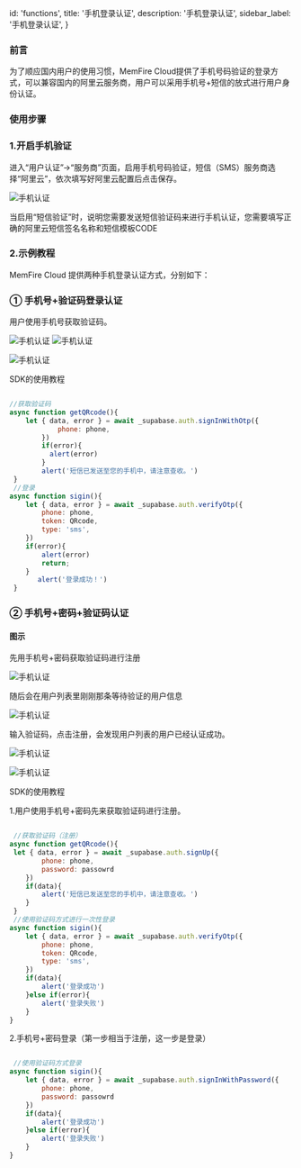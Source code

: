 
  id: 'functions',
  title: '手机登录认证',
  description: '手机登录认证',
  sidebar_label: '手机登录认证',
}


### 前言

为了顺应国内用户的使用习惯，MemFire Cloud提供了手机号码验证的登录方式，可以兼容国内的阿里云服务商，用户可以采用手机号+短信的放式进行用户身份认证。

### 使用步骤

### 1.开启手机验证

进入“用户认证”->“服务商”页面，启用手机号码验证，短信（SMS）服务商选择“阿里云”，依次填写好阿里云配置后点击保存。

![手机认证](/docs/img/phoneauth1.png)

当启用“短信验证”时，说明您需要发送短信验证码来进行手机认证，您需要填写正确的阿里云短信签名名称和短信模板CODE

### 2.示例教程

MemFire Cloud 提供两种手机登录认证方式，分别如下：

### ① 手机号+验证码登录认证

用户使用手机号获取验证码。

<div className="image-flex">

![手机认证](/docs/img/phoneauth2.png)
![手机认证](/docs/img/phoneauth3.png)

</div>

![手机认证](/docs/img/phoneauth4.png)


SDK的使用教程

```js

//获取验证码
async function getQRcode(){
    let { data, error } = await _supabase.auth.signInWithOtp({
            phone: phone,
        })
        if(error){
          alert(error)
        }
        alert('短信已发送至您的手机中，请注意查收。')
 }
 //登录
async function sigin(){
    let { data, error } = await _supabase.auth.verifyOtp({
        phone: phone,
        token: QRcode,
        type: 'sms',
    })
    if(error){
        alert(error)
        return;
    }
       alert('登录成功！') 
 }


```

### ② 手机号+密码+验证码认证

#### 图示

先用手机号+密码获取验证码进行注册

![手机认证](/docs/img/phoneauth5.png)

随后会在用户列表里刚刚那条等待验证的用户信息

![手机认证](/docs/img/phoneauth6.png)

输入验证码，点击注册，会发现用户列表的用户已经认证成功。

![手机认证](/docs/img/phoneauth7.png)

![手机认证](/docs/img/phoneauth8.png)

SDK的使用教程

1.用户使用手机号+密码先来获取验证码进行注册。


```js

 //获取验证码（注册）
async function getQRcode(){
 let { data, error } = await _supabase.auth.signUp({
        phone: phone,
        password: passowrd
    })
    if(data){
        alert('短信已发送至您的手机中，请注意查收。')
    }
 }
 //使用验证码方式进行一次性登录
async function sigin(){
    let { data, error } = await _supabase.auth.verifyOtp({
        phone: phone,
        token: QRcode,
        type: 'sms',
    })
    if(data){
        alert('登录成功')
    }else if(error){
        alert('登录失败')
    }
}


```

2.手机号+密码登录（第一步相当于注册，这一步是登录）


```js

 //使用验证码方式登录
async function sigin(){
    let { data, error } = await _supabase.auth.signInWithPassword({
        phone: phone,
        password: passowrd
    })
    if(data){
        alert('登录成功')
    }else if(error){
        alert('登录失败')
    }
}

```


